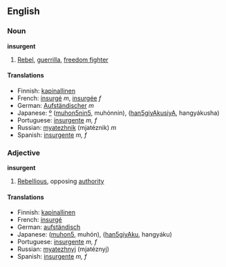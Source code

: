 ==English==

===Noun===

'''insurgent'''

# [[Rebel]], [[guerrilla]], [[freedom fighter]]

====Translations====
*Finnish: [[kapinallinen]]
*French: [[insurgé]] ''m'', [[insurgée]] ''f''
*German: [[Aufständischer]] ''m''
*Japanese: [[º]] ([[muhon5nin5]], muhónnin), [[]] ([[han5giyAkusiyA]], hangyákusha)
*Portuguese: [[insurgente]] ''m, f''
*Russian: [[myatezhnik]] (mjatéznik) ''m''
*Spanish: [[insurgente]] ''m, f''

===Adjective===

'''insurgent'''

# [[Rebellious]], opposing [[authority]]

====Translations====
*Finnish: [[kapinallinen]]
*French: [[insurgé]]
*German: [[aufständisch]]
*Japanese: [[]] ([[muhon5]], muhón), [[]] ([[han5giyAku]], hangyáku)
*Portuguese: [[insurgente]] ''m, f''
*Russian: [[myatezhnyj]] (mjatéznyj)
*Spanish: [[insurgente]] ''m, f''